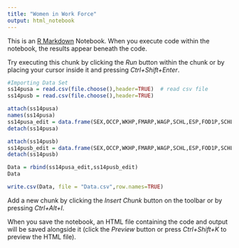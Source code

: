 ---
title: "Women in Work Force"
output: html_notebook
---

This is an [R Markdown](http://rmarkdown.rstudio.com) Notebook. When you execute code within the notebook, the results appear beneath the code. 

Try executing this chunk by clicking the *Run* button within the chunk or by placing your cursor inside it and pressing *Ctrl+Shift+Enter*. 

```{r} 
#Importing Data Set
ss14pusa = read.csv(file.choose(),header=TRUE)  # read csv file
ss14pusb = read.csv(file.choose(),header=TRUE)

```

```{r}
attach(ss14pusa)
names(ss14pusa)
ss14pusa_edit = data.frame(SEX,OCCP,WKHP,FMARP,WAGP,SCHL,ESP,FOD1P,SCHL)
detach(ss14pusa)

attach(ss14pusb)
ss14pusb_edit = data.frame(SEX,OCCP,WKHP,FMARP,WAGP,SCHL,ESP,FOD1P,SCHL)
detach(ss14pusb)

Data = rbind(ss14pusa_edit,ss14pusb_edit)
Data

write.csv(Data, file = "Data.csv",row.names=TRUE)
```

Add a new chunk by clicking the *Insert Chunk* button on the toolbar or by pressing *Ctrl+Alt+I*.

When you save the notebook, an HTML file containing the code and output will be saved alongside it (click the *Preview* button or press *Ctrl+Shift+K* to preview the HTML file).
